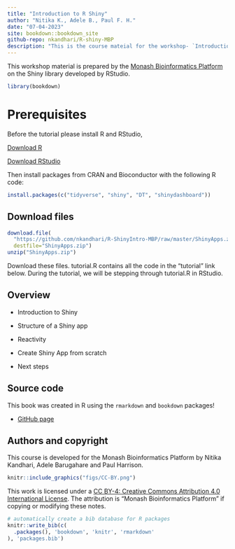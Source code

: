 ```yaml
--- 
title: "Introduction to R Shiny"
author: "Nitika K., Adele B., Paul F. H."
date: "07-04-2023"
site: bookdown::bookdown_site
github-repo: nkandhari/R-shiny-MBP
description: "This is the course mateial for the workshop- `Introduction R Shiny` offered by [Monash Bioinformatics Platform](https://www.monash.edu/researchinfrastructure/bioinformatics)."
---
```


This workshop material is prepared by the [Monash Bioinformatics Platform](https://www.monash.edu/researchinfrastructure/bioinformatics) on the Shiny library developed by RStudio.

```r
library(bookdown)
```

# Prerequisites
Before the tutorial please install R and RStudio,

[Download R](https://cran.rstudio.com/)

[Download RStudio](https://www.rstudio.com/products/rstudio/download/)

Then install packages from CRAN and Bioconductor with the following R code:

```r
install.packages(c("tidyverse", "shiny", "DT", "shinydashboard"))
```

## Download files

```r
download.file(
  "https://github.com/nkandhari/R-ShinyIntro-MBP/raw/master/ShinyApps.zip",
  destfile="ShinyApps.zip")
unzip("ShinyApps.zip")
```

Download these files. tutorial.R contains all the code in the “tutorial” link below. During the tutorial, we will be stepping through tutorial.R in RStudio.

## Overview
* Introduction to Shiny

* Structure of a Shiny app

* Reactivity

* Create Shiny App from scratch

* Next steps

## Source code {-}

This book was created in R using the `rmarkdown` and `bookdown` packages!

* [GitHub page](https://github.com/MonashDataFluency/R-ShinyIntro)

## Authors and copyright {-}

This course is developed for the Monash Bioinformatics Platform by Nitika Kandhari, Adele Barugahare and Paul Harrison.

```r
knitr::include_graphics("figs/CC-BY.png")
```

This work is licensed under a [CC BY-4: Creative Commons Attribution 4.0 International License](http://creativecommons.org/licenses/by/4.0/). The attribution is "Monash Bioinformatics Platform" if copying or modifying these notes.

```r
# automatically create a bib database for R packages
knitr::write_bib(c(
  .packages(), 'bookdown', 'knitr', 'rmarkdown'
), 'packages.bib')
```

